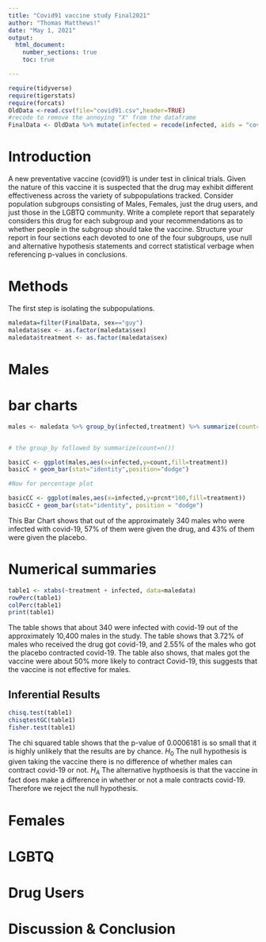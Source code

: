 ```yaml
---
title: "Covid91 vaccine study Final2021"
author: "Thomas Matthews!"
date: "May 1, 2021"
output: 
  html_document:
    number_sections: true
    toc: true

---
```


```r
require(tidyverse)
require(tigerstats)
require(forcats)
OldData <-read.csv(file="covid91.csv",header=TRUE)
#recode to remove the annoying "X" from the dataframe
FinalData <- OldData %>% mutate(infected = recode(infected, aids = "covid", none = "OK" )) %>% select(-one_of("X"))
```

# Introduction

A new  preventative vaccine (covid91) is under test in clinical trials. Given the nature of this vaccine it is suspected that the drug may exhibit different effectiveness across the variety of subpopulations tracked. Consider population subgroups consisting of Males, Females, just the drug users, and just those in the LGBTQ community. Write a complete report that separately considers this drug for each subgroup and your recommendations as to whether people in the subgroup should take the vaccine. Structure your report in four sections each devoted to one of the four subgroups, use null and alternative hypothesis statements and correct statistical verbage when referencing p-values in conclusions.

# Methods 

The first step is isolating the subpopulations. 
```r
maledata=filter(FinalData, sex=="guy")
maledata$sex <- as.factor(maledata$sex)
maledata$treatment <- as.factor(maledata$sex)
```

# Males

# bar charts
```r
males <- maledata %>% group_by(infected,treatment) %>% summarize(count=n()) %>% mutate(prcnt=count/sum(count))


# the group_by followed by summarize(count=n())

basicC <- ggplot(males,aes(x=infected,y=count,fill=treatment))
basicC + geom_bar(stat="identity",position="dodge")

#Now for percentage plot

basicCC <- ggplot(males,aes(x=infected,y=prcnt*100,fill=treatment)) 
basicCC + geom_bar(stat="identity", position = "dodge")
```
This Bar Chart shows that out of the approximately 340 males who were infected with covid-19, 57% of them were given the drug, and 43% of them were given the placebo. 


# Numerical summaries 
```r
table1 <- xtabs(~treatment + infected, data=maledata)
rowPerc(table1)
colPerc(table1)
print(table1)
```
The table shows that about 340 were infected with covid-19 out of the approximately 10,400 males in the study. The table shows that 3.72% of males who received the drug got covid-19, and 2.55% of the males who got the placebo contracted covid-19. The table also shows, that males got the vaccine were about 50% more likely to contract Covid-19, this suggests that the vaccine is not effective for males. 

## Inferential Results
```r
chisq.test(table1)
chisqtestGC(table1)
fisher.test(table1)
```

The chi squared table shows that the p-value of 0.0006181 is so small that it is highly unlikely that the results are by chance. 
$H_0$ The null hypothesis is given taking the vaccine there is no difference of whether males can contract covid-19 or not.
$H_A$ The alternative hypthoesis is that the vaccine in fact does make a difference in whether or not a male contracts covid-19. Therefore we reject the null hypothesis. 


# Females

# LGBTQ

# Drug Users

# Discussion & Conclusion






